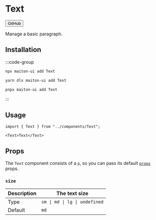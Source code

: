 
# Text

<Button href="https://github.com/builders-garden/maiton-ui/blob/main/components/Text.tsx">GitHub</Button>

Manage a basic paragraph.

## Installation

:::code-group

```bash [npm]
npx maiton-ui add Text
```

```bash [yarn]
yarn dlx maiton-ui add Text
```

```bash [pnpm]
pnpx maiton-ui add Text
```

:::

## Usage

```tsx
import { Text } from "../components/Text";
```

```tsx
<Text>Text</Text>
```

## Props

The `Text` component consists of a `p`, so you can pass its default [`props`](https://developer.mozilla.org/en-US/docs/Web/HTML/Element/p) props.

### `size`

| Description | The text size                 |
| ----------- | ----------------------------- |
| Type        | `sm \| md \| lg \| undefined` |
| Default     | `md`                          |
